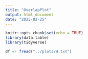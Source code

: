 ```yaml
---
title: "OverlapPlot"
output: html_document
date: "2025-02-25"
---
```


```r
knitr::opts_chunk$set(echo = TRUE)
library(data.table)
library(tidyverse)
```

```r
df <- fread("../plots/H.txt")
```

